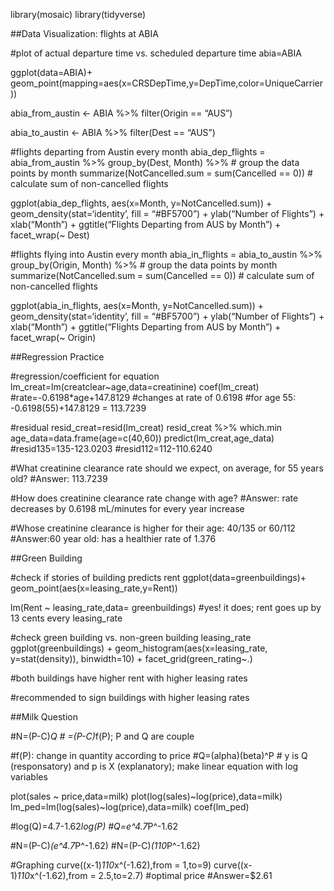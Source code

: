 library(mosaic)
library(tidyverse)

##Data Visualization: flights at ABIA

#plot of actual departure time vs. scheduled departure time
abia=ABIA

ggplot(data=ABIA)+
    geom_point(mapping=aes(x=CRSDepTime,y=DepTime,color=UniqueCarrier))

abia_from_austin <- ABIA %>%
  filter(Origin == "AUS")

abia_to_austin <- ABIA %>%
  filter(Dest == "AUS")

#flights departing from Austin every month
abia_dep_flights = abia_from_austin %>%
  group_by(Dest, Month)  %>%  # group the data points by month
  summarize(NotCancelled.sum = sum(Cancelled == 0))  # calculate sum of non-cancelled flights

ggplot(abia_dep_flights, aes(x=Month, y=NotCancelled.sum)) + 
  geom_density(stat='identity', fill = "#BF5700") +
  ylab("Number of Flights") +
  xlab("Month") +
  ggtitle("Flights Departing from AUS by Month") +
  facet_wrap(~ Dest)

#flights flying into Austin every month
abia_in_flights = abia_to_austin %>%
  group_by(Origin, Month)  %>%  # group the data points by month
  summarize(NotCancelled.sum = sum(Cancelled == 0))  # calculate sum of non-cancelled flights

ggplot(abia_in_flights, aes(x=Month, y=NotCancelled.sum)) + 
  geom_density(stat='identity', fill = "#BF5700") +
  ylab("Number of Flights") +
  xlab("Month") +
  ggtitle("Flights Departing from AUS by Month") +
  facet_wrap(~ Origin)

##Regression Practice

#regression/coefficient for equation
lm_creat=lm(creatclear~age,data=creatinine)
coef(lm_creat)
#rate=-0.6198*age+147.8129
#changes at rate of 0.6198
#for age 55: -0.6198(55)+147.8129 = 113.7239

#residual
resid_creat=resid(lm_creat)
resid_creat %>% which.min
age_data=data.frame(age=c(40,60))
predict(lm_creat,age_data)
#resid135=135-123.0203
#resid112=112-110.6240

#What creatinine clearance rate should we expect, on average, for 55 years old?
#Answer: 113.7239

#How does creatinine clearance rate change with age?
#Answer: rate decreases by 0.6198 mL/minutes for every year increase

#Whose creatinine clearance is higher for their age: 40/135 or 60/112
#Answer:60 year old: has a healthier rate of 1.376


##Green Building

#check if stories of building predicts rent
ggplot(data=greenbuildings)+
  geom_point(aes(x=leasing_rate,y=Rent))

lm(Rent ~ leasing_rate,data= greenbuildings)
#yes! it does; rent goes up by 13 cents every leasing_rate

#check green building vs. non-green building leasing_rate
ggplot(greenbuildings) + 
  geom_histogram(aes(x=leasing_rate, y=stat(density)), binwidth=10) + 
  facet_grid(green_rating~.)

#both buildings have higher rent with higher leasing rates

#recommended to sign buildings with higher leasing rates
  

##Milk Question

#N=(P-C)*Q
# =(P-C)*f(P); P and Q are couple

#f(P): change in quantity according to price
#Q=(alpha)(beta)^P
# y is Q (responsatory) and p is X (explanatory); make linear equation with log variables

plot(sales ~ price,data=milk)
plot(log(sales)~log(price),data=milk)
lm_ped=lm(log(sales)~log(price),data=milk)
coef(lm_ped)

#log(Q)=4.7-1.62*log(P)
#Q=e^4.7*P^-1.62

#N=(P-C)*(e^4.7*P^-1.62)
#N=(P-C)*(110*P^-1.62)

#Graphing
curve((x-1)*110*x^(-1.62),from = 1,to=9)
curve((x-1)*110*x^(-1.62),from = 2.5,to=2.7)
#optimal price
#Answer=$2.61